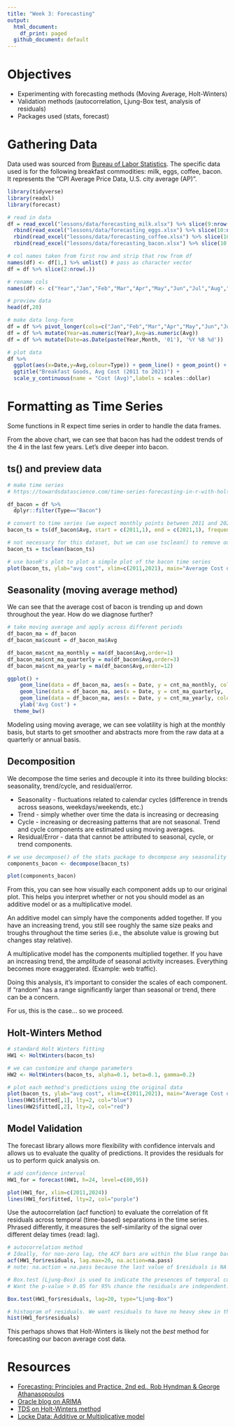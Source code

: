 ```yaml
---
title: "Week 3: Forecasting"
output:
  html_document:
    df_print: paged
  github_document: default
---
```


<!-- lehd.ces.census.gov -->

<!-- closure of rural hospitals -->

<!-- transit, rural, community health, public health / epidemiology, water access, electoral datasets -->

# Objectives  

- Experimenting with forecasting methods (Moving Average, Holt-Winters)  
- Validation methods (autocorrelation, Ljung-Box test, analysis of residuals)  
- Packages used (stats, forecast)  

# Gathering Data  

Data used was sourced from [Bureau of Labor Statistics](https://data.bls.gov/cgi-bin/surveymost?ap). The specific data used is for the following breakfast commodities: milk, eggs, coffee, bacon. It represents the "CPI Average Price Data, U.S. city average (AP)".  

```r
library(tidyverse)
library(readxl)
library(forecast)

# read in data
df = read_excel("lessons/data/forecasting_milk.xlsx") %>% slice(9:nrow(.)) %>% mutate(type="Milk") %>%
  rbind(read_excel("lessons/data/forecasting_eggs.xlsx") %>% slice(10:nrow(.)) %>% mutate(type="Eggs")) %>%
  rbind(read_excel("lessons/data/forecasting_coffee.xlsx") %>% slice(10:nrow(.)) %>% mutate(type="Coffee")) %>%
  rbind(read_excel("lessons/data/forecasting_bacon.xlsx") %>% slice(10:nrow(.)) %>% mutate(type="Bacon"))

# col names taken from first row and strip that row from df
names(df) <- df[1,] %>% unlist() # pass as character vector
df = df %>% slice(2:nrow(.))

# rename cols
names(df) <- c("Year","Jan","Feb","Mar","Apr","May","Jun","Jul","Aug","Sep","Oct","Nov","Dec","Type")

# preview data
head(df,20)

# make data long-form
df = df %>% pivot_longer(cols=c("Jan","Feb","Mar","Apr","May","Jun","Jul","Aug","Sep","Oct","Nov","Dec"),names_to="Month",values_to="Avg")
df = df %>% mutate(Year=as.numeric(Year),Avg=as.numeric(Avg))
df = df %>% mutate(Date=as.Date(paste(Year,Month, '01'), '%Y %B %d'))

# plot data
df %>% 
  ggplot(aes(x=Date,y=Avg,colour=Type)) + geom_line() + geom_point() + theme_bw() +
  ggtitle("Breakfast Goods, Avg Cost (2011 to 2021)") +
  scale_y_continuous(name = "Cost (Avg)",labels = scales::dollar)
```

# Formatting as Time Series

Some functions in R expect time series in order to handle the data frames.  

From the above chart, we can see that bacon has had the oddest trends of the 4 in the last few years. Let's dive deeper into bacon.  

## ts() and preview data

```r
# make time series
# https://towardsdatascience.com/time-series-forecasting-in-r-with-holt-winters-16ef9ebdb6c0

df_bacon = df %>%
  dplyr::filter(Type=="Bacon")

# convert to time series (we expect monthly points between 2011 and 2021)
bacon_ts = ts(df_bacon$Avg, start = c(2011,1), end = c(2021,1), frequency = 12)

# not necessary for this dataset, but we can use tsclean() to remove outliers and input missing values, if necessary
bacon_ts = tsclean(bacon_ts)

# use baseR's plot to plot a simple plot of the bacon time series
plot(bacon_ts, ylab="avg cost", xlim=c(2011,2021), main="Average Cost of Bacon Time Series")

```

## Seasonality (moving average method)

We can see that the average cost of bacon is trending up and down throughout the year. How do we diagnose further?  

```r

# take moving average and apply across different periods
df_bacon_ma = df_bacon 
df_bacon_ma$count = df_bacon_ma$Avg

df_bacon_ma$cnt_ma_monthly = ma(df_bacon$Avg,order=1)
df_bacon_ma$cnt_ma_quarterly = ma(df_bacon$Avg,order=3)
df_bacon_ma$cnt_ma_yearly = ma(df_bacon$Avg,order=12)

ggplot() + 
    geom_line(data = df_bacon_ma, aes(x = Date, y = cnt_ma_monthly, colour = "Monthly Moving Average")) +
    geom_line(data = df_bacon_ma, aes(x = Date, y = cnt_ma_quarterly,   colour = "Quarterly Moving Average"))  +
    geom_line(data = df_bacon_ma, aes(x = Date, y = cnt_ma_yearly, colour = "Yearly Moving Average"))  +
    ylab('Avg Cost') +
  theme_bw()
```

Modeling using moving average, we can see volatility is high at the monthly basis, but starts to get smoother and abstracts more from the raw data at a quarterly or annual basis.  

## Decomposition

We decompose the time series and decouple it into its three building blocks: seasonality, trend/cycle, and residual/error.    

- Seasonality - fluctuations related to calendar cycles (difference in trends across seasons, weekdays/weekends, etc.)  
- Trend - simply whether over time the data is increasing or decreasing  
- Cycle - increasing or decreasing patterns that are not seasonal. Trend and cycle components are estimated using moving averages.  
- Residual/Error - data that cannot be attributed to seasonal, cycle, or trend components.  

```r
# we use decompose() of the stats package to decompose any seasonality effects using moving average
components_bacon <- decompose(bacon_ts)

plot(components_bacon)

```

From this, you can see how visually each component adds up to our original plot. This helps you interpret whether or not you should model as an additive model or as a multiplicative model.

An additive model can simply have the components added together. If you have an increasing trend, you still see roughly the same size peaks and troughs throughout the time series (i.e., the absolute value is growing but changes stay relative).

A multiplicative model has the components multiplied together. If you have an increasing trend, the amplitude of seasonal activity increases. Everything becomes more exaggerated. (Example: web traffic).

Doing this analysis, it's important to consider the scales of each component. If "random" has a range significantly larger than seasonal or trend, there can be a concern.

For us, this is the case... so we proceed.

## Holt-Winters Method

```r
# standard Holt Winters fitting
HW1 <- HoltWinters(bacon_ts)

# we can customize and change parameters
HW2 <- HoltWinters(bacon_ts, alpha=0.1, beta=0.1, gamma=0.2)

# plot each method's predictions using the original data
plot(bacon_ts, ylab="avg cost", xlim=c(2011,2021), main="Average Cost of Bacon (Holt Winters Prediction)")
lines(HW1$fitted[,1], lty=2, col="blue")
lines(HW2$fitted[,2], lty=2, col="red")

```

## Model Validation

The forecast library allows more flexibility with confidence intervals and allows us to evaluate the quality of predictions. It provides the residuals for us to perform quick analysis on.  

```r
# add confidence interval
HW1_for = forecast(HW1, h=24, level=c(80,95))

plot(HW1_for, xlim=c(2011,2024))
lines(HW1_for$fitted, lty=2, col="purple")

```

Use the autocorrelation (acf function) to evaluate the correlation of fit residuals across temporal (time-based) separations in the time series. Phrased differently, it measures the self-similarity of the signal over different delay times (read: lag).    

```r

# autocorrelation method
# Ideally, for non-zero lag, the ACF bars are within the blue range bars.
acf(HW1_for$residuals, lag.max=20, na.action=na.pass)
# note: na.action = na.pass because the last value of $residuals is NA

# Box.test (Ljung-Box) is used to indicate the presences of temporal correlations in our data.  
# Want the p-value > 0.05 for 95% chance the residuals are independent.

Box.test(HW1_for$residuals, lag=20, type="Ljung-Box")

# histogram of residuals. We want residuals to have no heavy skew in the histogram (look for bell curve)
hist(HW1_for$residuals)

```

This perhaps shows that Holt-Winters is likely not the _best_ method for forecasting our bacon average cost data.  

# Resources
- [Forecasting: Principles and Practice, 2nd ed., Rob Hyndman & George Athanasopoulos](https://otexts.com/fpp2/)  
- [Oracle blog on ARIMA](https://blogs.oracle.com/ai-and-datascience/post/introduction-to-forecasting-with-arima-in-r)  
- [TDS on Holt-Winters method](https://towardsdatascience.com/time-series-forecasting-in-r-with-holt-winters-16ef9ebdb6c0)  
- [Locke Data: Additive or Multiplicative model](https://itsalocke.com/blog/is-my-time-series-additive-or-multiplicative/)  

